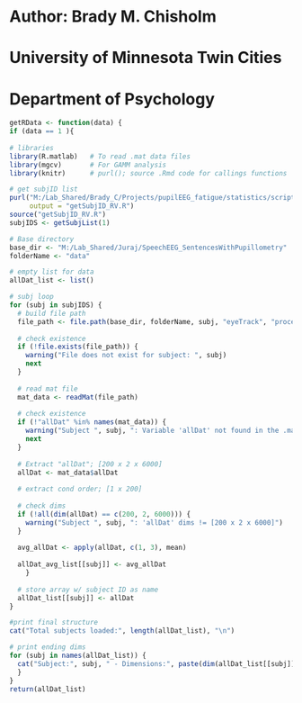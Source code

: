 # Author: Brady M. Chisholm
# University of Minnesota Twin Cities
# Department of Psychology
```r
getRData <- function(data) {
if (data == 1 ){
  
# libraries
library(R.matlab)   # To read .mat data files
library(mgcv)       # For GAMM analysis
library(knitr)      # purl(); source .Rmd code for callings functions   

# get subjID list 
purl("M:/Lab_Shared/Brady_C/Projects/pupilEEG_fatigue/statistics/scripts/getSubjID_RV.Rmd",
     output = "getSubjID_RV.R")
source("getSubjID_RV.R")
subjIDS <- getSubjList(1)

# Base directory
base_dir <- "M:/Lab_Shared/Juraj/SpeechEEG_SentencesWithPupillometry"
folderName <- "data" 

# empty list for data 
allDat_list <- list()

# subj loop 
for (subj in subjIDS) {
  # build file path 
  file_path <- file.path(base_dir, folderName, subj, "eyeTrack", "processed", paste0(subj, "_preprocPupilData.mat"))
  
  # check existence 
  if (!file.exists(file_path)) {
    warning("File does not exist for subject: ", subj)
    next
  }
  
  # read mat file 
  mat_data <- readMat(file_path)
  
  # check existence
  if (!"allDat" %in% names(mat_data)) {
    warning("Subject ", subj, ": Variable 'allDat' not found in the .mat file.")
    next
  }
  
  # Extract "allDat"; [200 x 2 x 6000]
  allDat <- mat_data$allDat
  
  # extract cond order; [1 x 200]
  
  # check dims 
  if (!all(dim(allDat) == c(200, 2, 6000))) {
    warning("Subject ", subj, ": 'allDat' dims != [200 x 2 x 6000]")
  }
  
  avg_allDat <- apply(allDat, c(1, 3), mean)
  
  allDat_avg_list[[subj]] <- avg_allDat
    }
  
  # store array w/ subject ID as name
  allDat_list[[subj]] <- allDat
}

#print final structure 
cat("Total subjects loaded:", length(allDat_list), "\n")

# print ending dims 
for (subj in names(allDat_list)) {
  cat("Subject:", subj, " - Dimensions:", paste(dim(allDat_list[[subj]]), collapse = " x "), "\n")
  }
}
return(allDat_list)
```